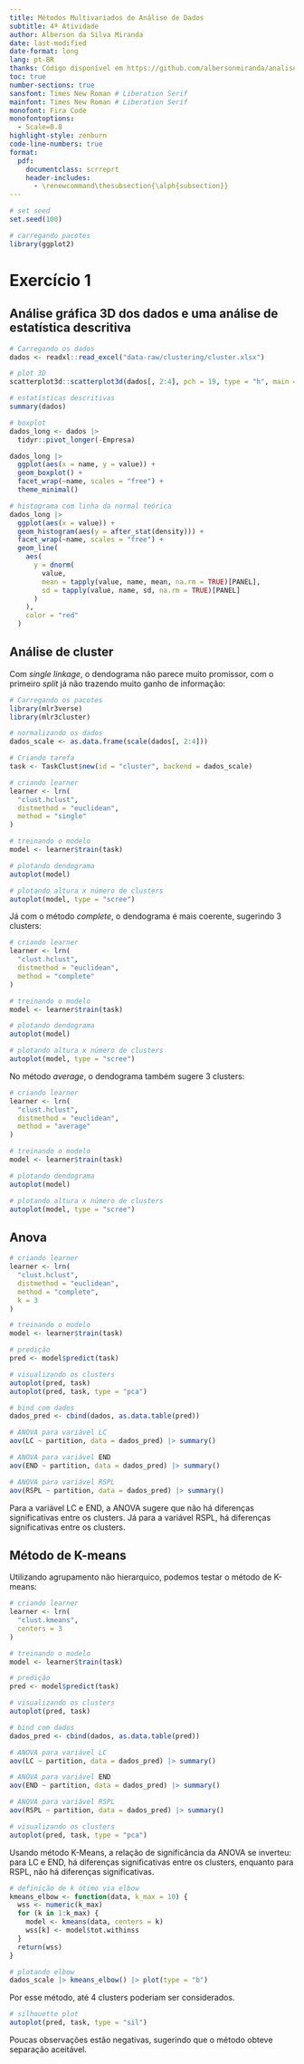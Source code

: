 ```yaml
---
title: Métodos Multivariados de Análise de Dados
subtitle: 4ª Atividade
author: Alberson da Silva Miranda
date: last-modified
date-format: long
lang: pt-BR
thanks: Código disponível em https://github.com/albersonmiranda/analise_multivariada.
toc: true
number-sections: true
sansfont: Times New Roman # Liberation Serif
mainfont: Times New Roman # Liberation Serif
monofont: Fira Code
monofontoptions:
  - Scale=0.8
highlight-style: zenburn
code-line-numbers: true
format:
  pdf:
    documentclass: scrreprt
    header-includes: 
      - \renewcommand\thesubsection{\alph{subsection}}
---
```


```r
# set seed
set.seed(100)

# carregando pacotes
library(ggplot2)
```

# Exercício 1

## Análise gráfica 3D dos dados e uma análise de estatística descritiva

```r
# Carregando os dados
dados <- readxl::read_excel("data-raw/clustering/cluster.xlsx")

# plot 3D
scatterplot3d::scatterplot3d(dados[, 2:4], pch = 19, type = "h", main = "Gráfico 3D dos dados")

# estatísticas descritivas
summary(dados)

# boxplot
dados_long <- dados |>
  tidyr::pivot_longer(-Empresa)

dados_long |>
  ggplot(aes(x = name, y = value)) +
  geom_boxplot() +
  facet_wrap(~name, scales = "free") +
  theme_minimal()

# histograma com linha da normal teórica
dados_long |>
  ggplot(aes(x = value)) +
  geom_histogram(aes(y = after_stat(density))) +
  facet_wrap(~name, scales = "free") +
  geom_line(
    aes(
      y = dnorm(
        value,
        mean = tapply(value, name, mean, na.rm = TRUE)[PANEL],
        sd = tapply(value, name, sd, na.rm = TRUE)[PANEL]
      )
    ),
    color = "red"
  )
```

## Análise de cluster

Com _single linkage_, o dendograma não parece muito promissor, com o primeiro _split_ já não trazendo muito ganho de informação:

```r
# Carregando os pacotes
library(mlr3verse)
library(mlr3cluster)

# normalizando os dados
dados_scale <- as.data.frame(scale(dados[, 2:4]))

# Criando tarefa
task <- TaskClust$new(id = "cluster", backend = dados_scale)

# criando learner
learner <- lrn(
  "clust.hclust",
  distmethod = "euclidean",
  method = "single"
)

# treinando o modelo
model <- learner$train(task)

# plotando dendograma
autoplot(model)

# plotando altura x número de clusters
autoplot(model, type = "scree")
```

Já com o método _complete_, o dendograma é mais coerente, sugerindo 3 clusters:

```r
# criando learner
learner <- lrn(
  "clust.hclust",
  distmethod = "euclidean",
  method = "complete"
)

# treinando o modelo
model <- learner$train(task)

# plotando dendograma
autoplot(model)

# plotando altura x número de clusters
autoplot(model, type = "scree")
```

No método _average_, o dendograma também sugere 3 clusters:

```r
# criando learner
learner <- lrn(
  "clust.hclust",
  distmethod = "euclidean",
  method = "average"
)

# treinando o modelo
model <- learner$train(task)

# plotando dendograma
autoplot(model)

# plotando altura x número de clusters
autoplot(model, type = "scree")
```

## Anova

```r
# criando learner
learner <- lrn(
  "clust.hclust",
  distmethod = "euclidean",
  method = "complete",
  k = 3
)

# treinando o modelo
model <- learner$train(task)

# predição
pred <- model$predict(task)

# visualizando os clusters
autoplot(pred, task)
autoplot(pred, task, type = "pca")

# bind com dados
dados_pred <- cbind(dados, as.data.table(pred))

# ANOVA para variável LC
aov(LC ~ partition, data = dados_pred) |> summary()

# ANOVA para variável END
aov(END ~ partition, data = dados_pred) |> summary()

# ANOVA para variável RSPL
aov(RSPL ~ partition, data = dados_pred) |> summary()
```

Para a variável LC e END, a ANOVA sugere que não há diferenças significativas entre os clusters. Já para a variável RSPL, há diferenças significativas entre os clusters.

## Método de K-means

Utilizando agrupamento não hierarquico, podemos testar o método de K-means:

```r
# criando learner
learner <- lrn(
  "clust.kmeans",
  centers = 3
)

# treinando o modelo
model <- learner$train(task)

# predição
pred <- model$predict(task)

# visualizando os clusters
autoplot(pred, task)

# bind com dados
dados_pred <- cbind(dados, as.data.table(pred))

# ANOVA para variável LC
aov(LC ~ partition, data = dados_pred) |> summary()

# ANOVA para variável END
aov(END ~ partition, data = dados_pred) |> summary()

# ANOVA para variável RSPL
aov(RSPL ~ partition, data = dados_pred) |> summary()

# visualizando os clusters
autoplot(pred, task, type = "pca")
```

Usando método K-Means, a relação de significância da ANOVA se inverteu: para LC e END, há diferenças significativas entre os clusters, enquanto para RSPL, não há diferenças significativas.

```r
# definição de k ótimo via elbow
kmeans_elbow <- function(data, k_max = 10) {
  wss <- numeric(k_max)
  for (k in 1:k_max) {
    model <- kmeans(data, centers = k)
    wss[k] <- model$tot.withinss
  }
  return(wss)
}

# plotando elbow
dados_scale |> kmeans_elbow() |> plot(type = "b")
```

Por esse método, até 4 clusters poderiam ser considerados.

```r
# silhouette plot
autoplot(pred, task, type = "sil")
```

Poucas observações estão negativas, sugerindo que o método obteve separação aceitável.